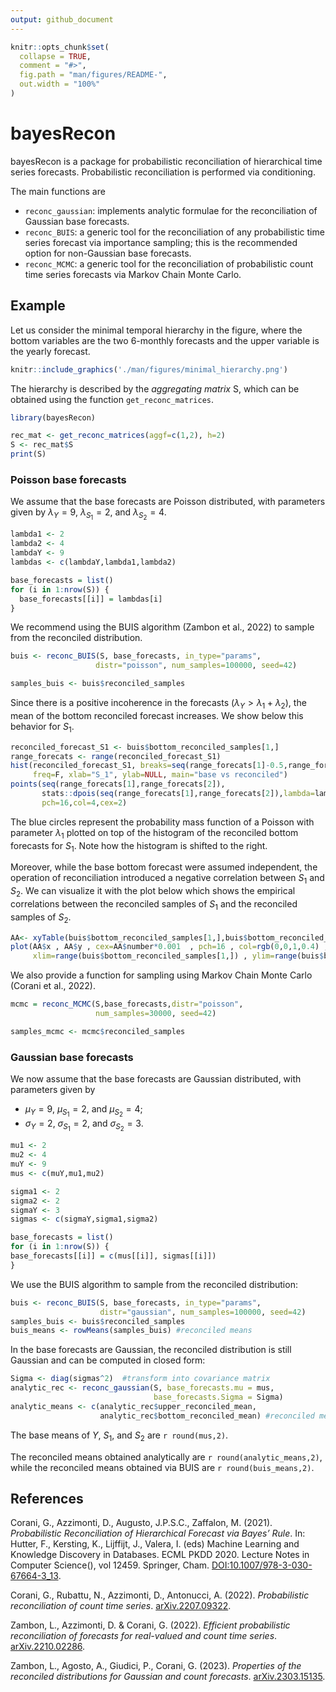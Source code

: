 ```yaml
---
output: github_document
---
```


<!-- README.md is generated from README.Rmd. Please edit that file -->

```r
knitr::opts_chunk$set(
  collapse = TRUE,
  comment = "#>",
  fig.path = "man/figures/README-",
  out.width = "100%"
)
```

# bayesRecon

<!-- badges: start -->
<!-- badges: end -->

bayesRecon is a package for probabilistic reconciliation of hierarchical time series forecasts.
Probabilistic reconciliation is performed via conditioning.

The main functions are

 * `reconc_gaussian`: implements analytic formulae for the reconciliation of Gaussian base forecasts.
 * `reconc_BUIS`: a generic tool for the reconciliation of any probabilistic time series forecast via importance sampling;
    this is the recommended option for non-Gaussian base forecasts.
 * `reconc_MCMC`: a generic tool for the reconciliation of probabilistic count time series forecasts via Markov Chain Monte Carlo.


## Example

Let us consider the minimal temporal hierarchy in the figure,
where the bottom variables are the two 6-monthly forecasts and the upper variable is the yearly forecast.

```r
knitr::include_graphics('./man/figures/minimal_hierarchy.png')
```

The hierarchy is described by the *aggregating matrix* S,
which can be obtained using the function `get_reconc_matrices`.

```r
library(bayesRecon)

rec_mat <- get_reconc_matrices(aggf=c(1,2), h=2)
S <- rec_mat$S
print(S)
```

### Poisson base forecasts

We assume that the base forecasts are Poisson distributed, with parameters given by $\lambda_{Y} = 9$, $\lambda_{S_1} = 2$, and $\lambda_{S_2} = 4$. 

```r
lambda1 <- 2
lambda2 <- 4
lambdaY <- 9
lambdas <- c(lambdaY,lambda1,lambda2)

base_forecasts = list()
for (i in 1:nrow(S)) {
  base_forecasts[[i]] = lambdas[i]
}
```

We recommend using the BUIS algorithm (Zambon et al., 2022) to sample from the reconciled distribution.

```r
buis <- reconc_BUIS(S, base_forecasts, in_type="params",
                   distr="poisson", num_samples=100000, seed=42)

samples_buis <- buis$reconciled_samples
```


Since there is a positive incoherence in the forecasts ($\lambda_Y > \lambda_1+\lambda_2$), the mean of the bottom reconciled forecast increases. We show below this behavior for $S_1$.  

```r
reconciled_forecast_S1 <- buis$bottom_reconciled_samples[1,]
range_forecats <- range(reconciled_forecast_S1)
hist(reconciled_forecast_S1, breaks=seq(range_forecats[1]-0.5,range_forecats[2]+0.5),
     freq=F, xlab="S_1", ylab=NULL, main="base vs reconciled")
points(seq(range_forecats[1],range_forecats[2]),
       stats::dpois(seq(range_forecats[1],range_forecats[2]),lambda=lambda1),
       pch=16,col=4,cex=2)
```

The blue circles represent the probability mass function of a Poisson with parameter $\lambda_1$ plotted on top of the histogram of the reconciled bottom forecasts for $S_1$. Note how the histogram is shifted to the right.

Moreover, while the base bottom forecast were assumed independent, the operation of reconciliation introduced a negative correlation between $S_1$ and $S_2$. We can visualize it with the plot below which shows the empirical correlations between the reconciled samples of $S_1$ and the reconciled samples of $S_2$. 

```r
AA<- xyTable(buis$bottom_reconciled_samples[1,],buis$bottom_reconciled_samples[2,])
plot(AA$x , AA$y , cex=AA$number*0.001  , pch=16 , col=rgb(0,0,1,0.4) , xlab= "S_1" , ylab="S_2" ,
     xlim=range(buis$bottom_reconciled_samples[1,]) , ylim=range(buis$bottom_reconciled_samples[2,]) )
```


We also provide a function for sampling using Markov Chain Monte Carlo (Corani et al., 2022). 

```r
mcmc = reconc_MCMC(S,base_forecasts,distr="poisson",
                   num_samples=30000, seed=42)

samples_mcmc <- mcmc$reconciled_samples
```


### Gaussian base forecasts

We now assume that the base forecasts are Gaussian distributed, with parameters given by 

* $\mu_{Y} = 9$, $\mu_{S_1} = 2$, and $\mu_{S_2} = 4$;
* $\sigma_{Y} = 2$, $\sigma_{S_1} = 2$, and $\sigma_{S_2} = 3$. 

```r
mu1 <- 2
mu2 <- 4
muY <- 9
mus <- c(muY,mu1,mu2)

sigma1 <- 2
sigma2 <- 2
sigmaY <- 3
sigmas <- c(sigmaY,sigma1,sigma2)

base_forecasts = list()
for (i in 1:nrow(S)) {
base_forecasts[[i]] = c(mus[[i]], sigmas[[i]])
}
```

We use the BUIS algorithm to sample from the reconciled distribution:

```r
buis <- reconc_BUIS(S, base_forecasts, in_type="params",
                    distr="gaussian", num_samples=100000, seed=42)
samples_buis <- buis$reconciled_samples
buis_means <- rowMeans(samples_buis) #reconciled means
```

In the base forecasts are Gaussian, the reconciled distribution is still Gaussian and can be computed in closed form:

```r
Sigma <- diag(sigmas^2)  #transform into covariance matrix
analytic_rec <- reconc_gaussian(S, base_forecasts.mu = mus,
                                base_forecasts.Sigma = Sigma)
analytic_means <- c(analytic_rec$upper_reconciled_mean, 
                    analytic_rec$bottom_reconciled_mean) #reconciled means
```

The base means of $Y$, $S_1$, and $S_2$ are
`r round(mus,2)`.

The reconciled means obtained analytically are
`r round(analytic_means,2)`,
while the reconciled means obtained via BUIS are
`r round(buis_means,2)`.


## References

Corani, G., Azzimonti, D., Augusto, J.P.S.C., Zaffalon, M. (2021). *Probabilistic Reconciliation of Hierarchical Forecast via Bayes’ Rule*. In: Hutter, F., Kersting, K., Lijffijt, J., Valera, I. (eds) Machine Learning and Knowledge Discovery in Databases. ECML PKDD 2020. Lecture Notes in Computer Science(), vol 12459. Springer, Cham. [DOI:10.1007/978-3-030-67664-3_13](https://doi.org/10.1007/978-3-030-67664-3_13).

Corani, G., Rubattu, N., Azzimonti, D., Antonucci, A. (2022). *Probabilistic reconciliation of count
time series*. [arXiv.2207.09322](https://doi.org/10.48550/arXiv.2207.09322).

Zambon, L., Azzimonti, D. & Corani, G. (2022). *Efficient probabilistic reconciliation of forecasts
for real-valued and count time series*. [arXiv.2210.02286](https://doi.org/10.48550/arXiv.2210.02286).

Zambon, L., Agosto, A., Giudici, P., Corani, G. (2023). *Properties of the reconciled distributions for Gaussian and count forecasts*. [arXiv.2303.15135](https://doi.org/10.48550/arXiv.2303.15135).


